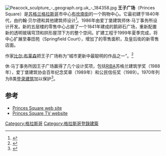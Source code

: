 [[File:Peacock_sculpture_-_geograph.org.uk_-_184358.jpg|thumb]]
'''王子广场'''（Princes Square）是[[苏格兰|苏格兰]][[格拉斯哥|格拉斯哥]]市中心[[布坎南街|布坎南街]]的一个购物中心。它最初建于1840年代，由约翰·贝尔德和其他建筑师设计<ref>{{Cite web|title = John Baird I (1798-1859), architect, a biography|url = http://www.glasgowsculpture.com/pg_biography.php?sub=baird_j1|website = www.glasgowsculpture.com|accessdate = 2015-12-06|archive-date = 2015-12-08|archive-url = https://web.archive.org/web/20151208142826/http://www.glasgowsculpture.com/pg_biography.php?sub=baird_j1|dead-url = no}}</ref>。1986年由爱丁堡建筑师休·马丁事务所设计开发。新的五层楼的零售中心{{convert|10450|sqm|adj=on}}占据了一个1841年建成的鹅卵石广场，重新配置新的透明玻璃穹顶和拱形屋顶下方的整个空间。扩建工程于1999年夏季完成，将中心扩展至春田苑（Springfield Court），增加了{{convert|1860|sqm}}的零售面积，及皇后街的新零售店面。

作家[[比尔·布莱森|比尔·布莱森]]把王子广场称为“城市更新中最聪明的作品之一”。<ref>{{cite book |title=Notes from a Small Island |year=1996 |url=https://archive.org/details/notesfromsmallis00bill_0 |last=Bryson |first=Bill |authorlink= |coauthors= |publisher=Black Swan |location= |isbn= |page=[https://archive.org/details/notesfromsmallis00bill_0/page/339 339]}}</ref>

休·马丁事务所因王子广场赢得了几个设计奖项，包括[[RIBA|RIBA]]苏格兰建筑学奖（1988年），爱丁堡建筑协会百年纪念奖章（1989年）和公民信任奖（1989）。1970年列为B类[[登录建筑|登录建筑]]加以保护<ref>{{cite web |url=http://hsewsf.sedsh.gov.uk/hslive/hsstart?P_HBNUM=32634 |title=34-58 (even nos) Buchanan Street with 7-17 (odd nos) Springfield Court, formerly Prince of Wales Buildings now known as Princes Square: Listed Building Report |accessdate=2011-11-25 |publisher=Historic Scotland |archive-date=2007-10-29 |archive-url=https://web.archive.org/web/20071029094051/http://hsewsf.sedsh.gov.uk/hslive/hsstart?P_HBNUM=32634 |dead-url=no }}</ref>。

==参考==
{{reflist}}
*[http://www.princessquare.co.uk/ Princes Square web site] {{Wayback|url=http://www.princessquare.co.uk/ |date=20170310184327 }}
*[https://web.archive.org/web/20100909024334/http://www.princessquare.tv/ Princes Square TV website]
{{coord|55.85913|N|4.25368|W|type:landmark_region:GB|display=title}}

[[Category:格拉斯哥|Category:格拉斯哥]]
[[Category:格拉斯哥登錄建築|Category:格拉斯哥登錄建築]]